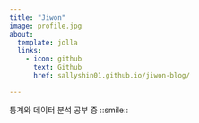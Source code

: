 ```yaml
---
title: "Jiwon"
image: profile.jpg
about:
  template: jolla
  links:
    - icon: github
      text: Github
      href: sallyshin01.github.io/jiwon-blog/

---
```


통계와 데이터 분석 공부 중 ::smile::